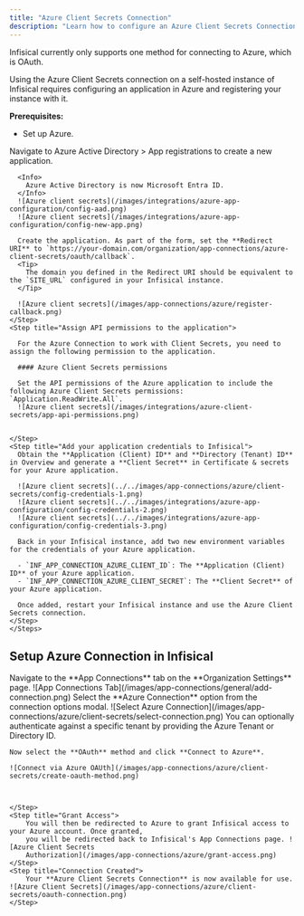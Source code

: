 ```yaml
---
title: "Azure Client Secrets Connection"
description: "Learn how to configure an Azure Client Secrets Connection for Infisical."
---
```


Infisical currently only supports one method for connecting to Azure, which is OAuth.

<Accordion title="Self-Hosted Instance">
  Using the Azure Client Secrets connection on a self-hosted instance of Infisical requires configuring an application in Azure
  and registering your instance with it.

  **Prerequisites:**

  - Set up Azure.

  <Steps>
    <Step title="Create an application in Azure">
      Navigate to Azure Active Directory > App registrations to create a new application.

      <Info>
        Azure Active Directory is now Microsoft Entra ID.
      </Info>
      ![Azure client secrets](/images/integrations/azure-app-configuration/config-aad.png)
      ![Azure client secrets](/images/integrations/azure-app-configuration/config-new-app.png)

      Create the application. As part of the form, set the **Redirect URI** to `https://your-domain.com/organization/app-connections/azure-client-secrets/oauth/callback`.
      <Tip>
        The domain you defined in the Redirect URI should be equivalent to the `SITE_URL` configured in your Infisical instance.
      </Tip>

      ![Azure client secrets](/images/app-connections/azure/register-callback.png)
    </Step>
    <Step title="Assign API permissions to the application">

      For the Azure Connection to work with Client Secrets, you need to assign the following permission to the application.

      #### Azure Client Secrets permissions
    
      Set the API permissions of the Azure application to include the following Azure Client Secrets permissions: `Application.ReadWrite.All`.
      ![Azure client secrets](/images/integrations/azure-client-secrets/app-api-permissions.png)


    </Step>
    <Step title="Add your application credentials to Infisical">
      Obtain the **Application (Client) ID** and **Directory (Tenant) ID** in Overview and generate a **Client Secret** in Certificate & secrets for your Azure application.

      ![Azure client secrets](../../images/app-connections/azure/client-secrets/config-credentials-1.png)
      ![Azure client secrets](../../images/integrations/azure-app-configuration/config-credentials-2.png)
      ![Azure client secrets](../../images/integrations/azure-app-configuration/config-credentials-3.png)

      Back in your Infisical instance, add two new environment variables for the credentials of your Azure application.

      - `INF_APP_CONNECTION_AZURE_CLIENT_ID`: The **Application (Client) ID** of your Azure application.
      - `INF_APP_CONNECTION_AZURE_CLIENT_SECRET`: The **Client Secret** of your Azure application.

      Once added, restart your Infisical instance and use the Azure Client Secrets connection.
    </Step>
    </Steps>    

</Accordion>

## Setup Azure Connection in Infisical

<Steps>
	<Step title="Navigate to App Connections">
		Navigate to the **App Connections** tab on the **Organization Settings** page. ![App Connections
		Tab](/images/app-connections/general/add-connection.png)
	</Step>
	<Step title="Add Connection">
		Select the **Azure Connection** option from the connection options modal. ![Select Azure Connection](/images/app-connections/azure/client-secrets/select-connection.png)
	</Step>
	<Step title="Authorize Connection">
    You can optionally authenticate against a specific tenant by providing the Azure Tenant or Directory ID.

    Now select the **OAuth** method and click **Connect to Azure**. 

    ![Connect via Azure OAUth](/images/app-connections/azure/client-secrets/create-oauth-method.png)

    

	</Step>
	<Step title="Grant Access">
		You will then be redirected to Azure to grant Infisical access to your Azure account. Once granted,
		you will be redirected back to Infisical's App Connections page. ![Azure Client Secrets
		Authorization](/images/app-connections/azure/grant-access.png)
	</Step>
	<Step title="Connection Created">
		Your **Azure Client Secrets Connection** is now available for use. ![Azure Client Secrets](/images/app-connections/azure/client-secrets/oauth-connection.png)
	</Step>
</Steps>
